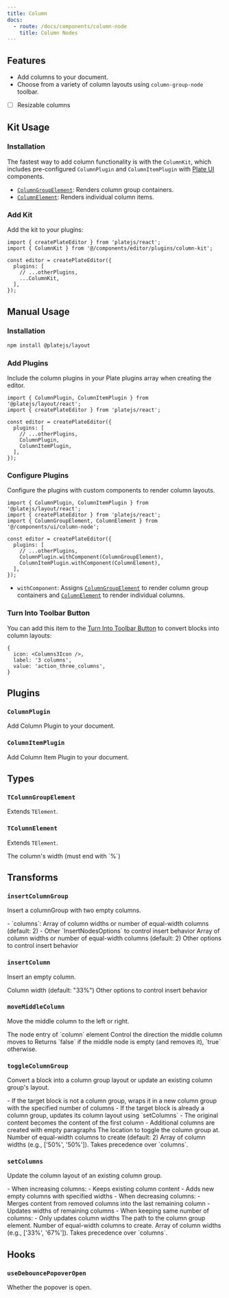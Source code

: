 ```yaml
---
title: Column
docs:
  - route: /docs/components/column-node
    title: Column Nodes
---
```


<ComponentPreview name="column-demo" />

<PackageInfo>

## Features

- Add columns to your document.
- Choose from a variety of column layouts using `column-group-node` toolbar.
- [ ] Resizable columns

</PackageInfo>

## Kit Usage

<Steps>

### Installation

The fastest way to add column functionality is with the `ColumnKit`, which includes pre-configured `ColumnPlugin` and `ColumnItemPlugin` with [Plate UI](/docs/installation/plate-ui) components.

<ComponentSource name="column-kit" />

- [`ColumnGroupElement`](/docs/components/column-node): Renders column group containers.
- [`ColumnElement`](/docs/components/column-node): Renders individual column items.

### Add Kit

Add the kit to your plugins:

```tsx
import { createPlateEditor } from 'platejs/react';
import { ColumnKit } from '@/components/editor/plugins/column-kit';

const editor = createPlateEditor({
  plugins: [
    // ...otherPlugins,
    ...ColumnKit,
  ],
});
```

</Steps>

## Manual Usage

<Steps>

### Installation

```bash
npm install @platejs/layout
```

### Add Plugins

Include the column plugins in your Plate plugins array when creating the editor.

```tsx
import { ColumnPlugin, ColumnItemPlugin } from '@platejs/layout/react';
import { createPlateEditor } from 'platejs/react';

const editor = createPlateEditor({
  plugins: [
    // ...otherPlugins,
    ColumnPlugin,
    ColumnItemPlugin,
  ],
});
```

### Configure Plugins

Configure the plugins with custom components to render column layouts.

```tsx
import { ColumnPlugin, ColumnItemPlugin } from '@platejs/layout/react';
import { createPlateEditor } from 'platejs/react';
import { ColumnGroupElement, ColumnElement } from '@/components/ui/column-node';

const editor = createPlateEditor({
  plugins: [
    // ...otherPlugins,
    ColumnPlugin.withComponent(ColumnGroupElement),
    ColumnItemPlugin.withComponent(ColumnElement),
  ],
});
```

- `withComponent`: Assigns [`ColumnGroupElement`](/docs/components/column-node) to render column group containers and [`ColumnElement`](/docs/components/column-node) to render individual columns.

### Turn Into Toolbar Button

You can add this item to the [Turn Into Toolbar Button](/docs/toolbar#turn-into-toolbar-button) to convert blocks into column layouts:

```tsx
{
  icon: <Columns3Icon />,
  label: '3 columns',
  value: 'action_three_columns',
}
```

</Steps>

## Plugins

### `ColumnPlugin`

Add Column Plugin to your document.

### `ColumnItemPlugin`

Add Column Item Plugin to your document.

## Types

### `TColumnGroupElement`

Extends `TElement`.

### `TColumnElement`

Extends `TElement`.

<API name="TColumnElement">
<APIAttributes>
  <APIItem name="width" type="string" optional>
    The column's width (must end with `%`)
  </APIItem>
</APIAttributes>
</API>

## Transforms

### `insertColumnGroup`

Insert a columnGroup with two empty columns.

<API name="insertColumnGroup">
<APIOptions type="InsertNodesOptions & { columns?: number[] | number }">
    - `columns`: Array of column widths or number of equal-width columns (default: 2)
    - Other `InsertNodesOptions` to control insert behavior
  <APIItem name="columns" type="number[] | number" optional>
    Array of column widths or number of equal-width columns (default: 2)
  </APIItem>
  <APIItem name="...InsertNodesOptions" type="InsertNodesOptions">
    Other options to control insert behavior
  </APIItem>
</APIOptions>
</API>

### `insertColumn`

Insert an empty column.

<API name="insertColumn">
<APIOptions type="InsertNodesOptions & { width?: string }">
  <APIItem name="width" type="string" optional>
    Column width (default: "33%")
  </APIItem>
  <APIItem name="...InsertNodesOptions" type="InsertNodesOptions">
    Other options to control insert behavior
  </APIItem>
</APIOptions>
</API>

### `moveMiddleColumn`

Move the middle column to the left or right.

<API name="moveMiddleColumn">
<APIParameters>
  <APIItem name="nodeEntry" type="NodeEntry">
    The node entry of `column` element
  </APIItem>
  <APIItem name="options" type="{ direction: 'left' | 'right' }">
    Control the direction the middle column moves to
  </APIItem>
</APIParameters>

<APIReturns type="boolean">
  Returns `false` if the middle node is empty (and removes it), `true` otherwise.
</APIReturns>
</API>

### `toggleColumnGroup`

Convert a block into a column group layout or update an existing column group's layout.

<API name="toggleColumnGroup">
- If the target block is not a column group, wraps it in a new column group with the specified number of columns
- If the target block is already a column group, updates its column layout using `setColumns`
- The original content becomes the content of the first column
- Additional columns are created with empty paragraphs
<APIOptions type="object">
  <APIItem name="at" type="Location" optional>
    The location to toggle the column group at.
  </APIItem>
  <APIItem name="columns" type="number" optional>
    Number of equal-width columns to create (default: 2)
  </APIItem>
  <APIItem name="widths" type="string[]" optional>
    Array of column widths (e.g., ['50%', '50%']). Takes precedence over `columns`.
  </APIItem>
</APIOptions>
</API>

### `setColumns`

Update the column layout of an existing column group.

<API name="setColumns">
- When increasing columns:
  - Keeps existing column content
  - Adds new empty columns with specified widths
- When decreasing columns:
  - Merges content from removed columns into the last remaining column
  - Updates widths of remaining columns
- When keeping same number of columns:
  - Only updates column widths
<APIOptions type="object">
  <APIItem name="at" type="Path">
    The path to the column group element.
  </APIItem>
  <APIItem name="columns" type="number" optional>
    Number of equal-width columns to create.
  </APIItem>
  <APIItem name="widths" type="string[]" optional>
    Array of column widths (e.g., ['33%', '67%']). Takes precedence over `columns`.
  </APIItem>
</APIOptions>
</API>


## Hooks

### `useDebouncePopoverOpen`

<API name="useDebouncePopoverOpen">
<APIReturns type="boolean">
  Whether the popover is open.
</APIReturns>
</API>
